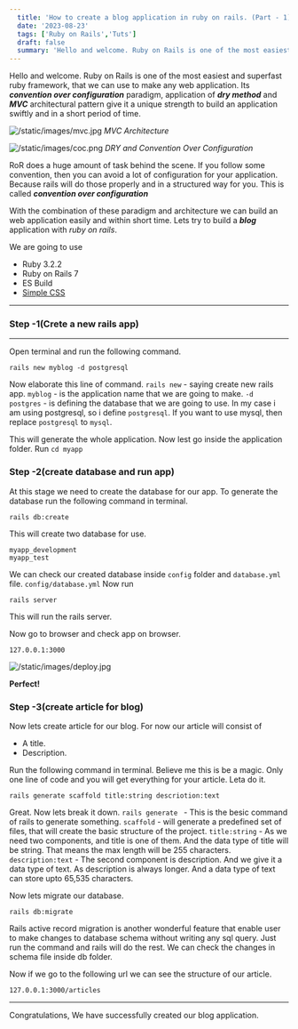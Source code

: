 ```yaml
---
  title: 'How to create a blog application in ruby on rails. (Part - 1)'
  date: '2023-08-23'
  tags: ['Ruby on Rails','Tuts']
  draft: false
  summary: 'Hello and welcome. Ruby on Rails is one of the most easiest and superfast ruby framework, that we can use to make any web application. Its convention over configuration paradigm, application of dry method and MVC architectural pattern give it a unique strength to build an application swiftly and in a short period of time.'
---
```



Hello and welcome. Ruby on Rails is one of the most easiest and superfast ruby framework, that we can use to make any web application. Its ***convention over configuration*** paradigm, application of ***dry method*** and ***MVC*** architectural pattern give it a unique strength to build an application swiftly and in a short period of time. 

![/static/images/mvc.jpg](mvc)
*MVC Architecture*


![/static/images/coc.png](coc)
*DRY and Convention Over Configuration*

RoR does a huge amount of task behind the scene. If you follow some convention, then you can avoid a lot of configuration for your application. Because rails will do those properly and in a structured way for you. This is called ***convention over configuration*** 

With the combination of these paradigm and architecture we can build an web application easily and within short time. Lets try to build a ***blog*** application with *ruby on rails*. 

We are going to use
- Ruby 3.2.2
- Ruby on Rails 7
- ES Build
- [Simple CSS](https://simplecss.org/)
---

### **Step -1(Crete a new rails app)**
---
Open terminal and run the following command.
```
rails new myblog -d postgresql
```
Now elaborate this line of command. 
`rails new` - saying create new rails app.
`myblog` - is the application name that we are going to make.
`-d postgres` - is defining the database that we are going to use. In my case i am using postgresql,  so i define `postgresql`. If you want to use mysql, then replace `postgresql` to `mysql`.

This will generate the whole application. Now lest go inside the application folder. Run `cd myapp` 

### **Step -2(create database and run app)**
At this stage we need to create the database for our app. To generate the database run the following command in terminal.
```
rails db:create
```
This will create two database for use.
```
myapp_development
myapp_test
```
We can check our created database inside  `config` folder and `database.yml` file.
`config/database.yml` 
Now run 
```
rails server
```
This will run the rails server.

Now go to browser and check app on browser.
```
127.0.0.1:3000
```


![/static/images/deploy.jpg](deploy)

**Perfect!**



### **Step -3(create article for blog)**
Now lets create article for our blog. For now our article will consist of
- A title.
- Description.

Run the following command in terminal. Believe me this is be a magic. Only one line of code and you will get everything for your article. Leta do it.
```
rails generate scaffold title:string descriotion:text
```

Great.
Now lets break it down. 
`rails generate ` - This is the besic command of rails to generate something. 
`scaffold` - will generate a predefined set of files, that will create the basic structure of the project. 
`title:string` - As we need two components,  and title is one of them. And the data type of title will be string. That means the max length will be 255 characters.
`description:text` - The second component is description. And we give it a data type of text. As description is always longer. And a data type of text can store upto 65,535 characters.

Now lets migrate our database.
```
rails db:migrate
```
Rails active record migration is another wonderful feature that enable user to make changes to database schema without writing any sql query. Just run the command and rails will do the rest. We can check the changes in schema file inside db folder.

Now if we go to the following url we can see the structure of our article.
```
127.0.0.1:3000/articles
```


---
Congratulations,
We have successfully created our blog application.